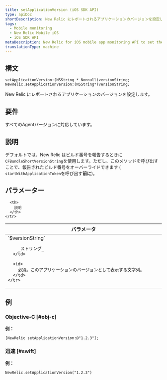 ```yaml
---
title: setApplicationVersion (iOS SDK API)
type: apiDoc
shortDescription: New Relic にレポートされるアプリケーションのバージョンを設定します。
tags:
  - Mobile monitoring
  - New Relic Mobile iOS
  - iOS SDK API
metaDescription: New Relic for iOS mobile app monitoring API to set the application version reported to New Relic.
translationType: machine
---
```


## 構文

```
setApplicationVersion:(NSString *_Nonnull)versionString;
NewRelic.setApplicationVersion:(NSString*)versionString;
```

New Relic にレポートされるアプリケーションのバージョンを設定します。

## 要件

すべてのAgentバージョンに対応しています。

## 説明

デフォルトでは、New Relic はビルド番号を報告するときに`CFBundleShortVersionString`を使用します。ただし、このメソッドを呼び出すことで、報告されたビルド番号をオーバーライドできます ( `startWithApplicationToken`を呼び出す**前に**)。

## パラメーター

<table>
  <thead>
    <tr>
      <th width="25%">
        パラメータ
      </th>

      <th>
        説明
      </th>
    </tr>
  </thead>

  <tbody>
    <tr>
      <td>
        `$versionString`

        _ストリング_
      </td>

      <td>
        必須。このアプリケーションのバージョンとして表示する文字列。
      </td>
    </tr>
  </tbody>
</table>

## 例

### Objective-C [#obj-c]

**例：**

```
[NewRelic setApplicationVersion:@"1.2.3"];
```

### 迅速 [#swift]

**例：**

```
NewRelic.setApplicationVersion("1.2.3")
```